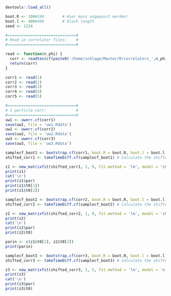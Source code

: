 ```r
devtools::load_all()
```

```r
  

boot.R <- 100#100        # Hier muss angepasst werden!
boot.l <- 400#400        # block length
seed <- 1234

#==============================#
# Read in correlator files:    #
#==============================#

read <- function(n_phi) {
  corr <- readtextcf(paste0('/home/schlage/Master/R/correlators_',n_phi,'_phi_phi4p.tsv'), T = 24, skip = 4) # Hier muss angepasst werden!
  return(corr)
}

corr1 <- read(1)
corr2 <- read(2)
corr3 <- read(3)
corr4 <- read(4)
corr5 <- read(5)

#==============================#
# 1 particle corr:             #
#==============================#
uw1 <- uwerr.cf(corr1)
save(uw1, file = 'uw1.Rdata')
uw2 <- uwerr.cf(corr2)
save(uw2, file = 'uw2.Rdata')
uw3 <- uwerr.cf(corr3)
save(uw3, file = 'uw3.Rdata')
```


```r
samplecf_boot1 <- bootstrap.cf(corr1, boot.R = boot.R, boot.l = boot.l, seed = seed)
shifted_corr1 <- takeTimeDiff.cf(samplecf_boot1) # Calculate the shifted correlator

z1 <- new_matrixfit(shifted_corr1, 1, 9, fit.method = 'lm', model = 'shifted', sym.vec = 'sinh')
print(z1)
cat('\n')
print(z1$par)
print(z1$t0[1])
print(z1$t0[2])

samplecf_boot2 <- bootstrap.cf(corr2, boot.R = boot.R, boot.l = boot.l, seed = seed)
shifted_corr2 <- takeTimeDiff.cf(samplecf_boot2) # Calculate the shifted correlator

z2 <- new_matrixfit(shifted_corr2, 1, 9, fit.method = 'lm', model = 'shifted', sym.vec = 'sinh')
print(z2)
cat('\n')
print(z2$par)
print(z2$t0)

parin <- c(z1$t0[1], z2$t0[2])
print(parin)

samplecf_boot3 <- bootstrap.cf(corr3, boot.R = boot.R, boot.l = boot.l, seed = seed)
shifted_corr3 <- takeTimeDiff.cf(samplecf_boot3) # Calculate the shifted correlator

z3 <- new_matrixfit(shifted_corr3, 1, 5, fit.method = 'lm', model = 'n_particles', sym.vec = 'sinh', param_vec = parin)
print(z3)
cat('\n')
print(z3$par)
print(z3$t0)

```